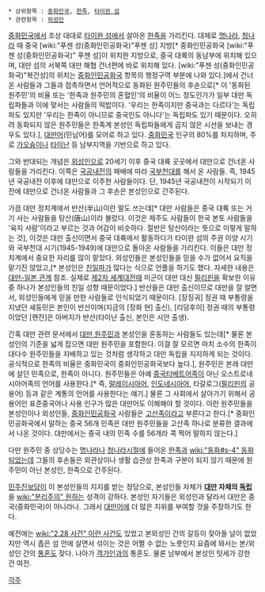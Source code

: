  * 상위항목 : [[중화민국]], [[한족]], [[타이완 섬]]
 * 관련항목 : [[외성인]]

{{{+1 本省人 }}}

[[중화민국]]에서 조상 대대로 [[타이완 섬]]에서 살아온 [[한족]]을 가리킨다. 대체로 [[명나라]], [[청나라]] 때 중국 [wiki:"푸젠 성(중화인민공화국)"푸젠 성] 지방[* 중화인민공화국 [wiki:"푸젠 성(중화인민공화국)" 푸젠 성]이 위치한 지방으로, 중국 대륙의 동남부에 위치해 있으며, 대만 섬의 서북쪽 대만 해협 건너편에 바로 위치해 있다. [wiki:"푸젠 성(중화인민공화국)"복건성]의 위치는 [[중화인민공화국]] 항목의 행정구역 부분에 나와 있다.]에서 건너온 사람들과 그들과 접촉하면서 언어적으로 동화된 원주민들의 후손으로[* 이 '동화된 원주민'의 비율 또는 '한족과 원주민의 혼혈인'의 비율이 어느 정도인가가 일부 대만 독립파들과 이에 맞서는 사람들의 떡밥이다. '우리는 한족이지만 중국과는 다르다'는 독립파도 있지만 '우리는 한족이 아니므로 중국인도 아니다'는 독립파도 있기 때문이다. 오히려 동화되지 않은 원주민들은 한족계 본성인 독립파들에게 곱지 않은 시선을 보내는 경우도 있다.], [[대만어]](민남어)를 모어로 하고 있다. [[중화민국]] 인구의 80%를 차지하며, 주로 [[가오슝]]이나 [[타이난]] 등 남부지역을 기반으로 하고 있다.

그와 반대되는 개념은 [[외성인]]으로 20세기 이후 중국 대륙 곳곳에서 대만으로 건너온 사람들을 가리킨다. 이쪽은 [[국공내전]]의 패배에 따라 [[국부천대]]를 해서 온 사람들. 즉, 1945년 국공내전 이후에 대만으로 이주한 사람들이다. 단, 1945년 국공내전이 시작되기 이전에 대만으로 건너온 사람들과 그 후손은 본성인으로 간주된다.

가끔 대만 정치계에서 반산(半山)이란 말도 쓰는데[* 대만 사람들은 중국 대륙 또는 거기 사는 사람들을 탕산(唐山)이라 불렀다. 이것은 제주도 사람들이 한국 본토 사람들을 '육지 사람'이라고 부르는 것과 어감이 비슷하다. 절반은 탕산이라는 뜻으로 이렇게 말하는 것], 이것은 대만 출신이면서 중국 대륙에서 활동하다가 타이완 섬의 주권 이양 시기와 국부천대 시기(1945-1949)에 대만으로 돌아온 사람들을 가리킨다. 이들은 대만 정치계에서 중요한 자리를 많이 맡았다. 외성인들은 본성인들을 믿을 수가 없어서 요직을 맡기진 않았고,[* 본성인은 [[친일]]파가 많다는 식으로 언플을 하기도 했다. 자세한 내용은 [[대만-일본 관계]] 참조. 실제로 [[제2차 세계대전]]때 미군이 대만 대신 [[필리핀]]을 확보한 이유 중 하나가 본성인들의 친일 성향 때문이었다.] 반산들은 대만 출신이므로 대만을 잘 알면서, 외성인들에게 믿을 만한 사람들로 인식되었기 때문이다. [장징궈] 정권 때 부통령을 지냈던 셰둥민은 본인이 반산이며(지금의 [장화 현] 출신), [리덩후이] 정권 때의 부통령이었던 [롄잔]은 아버지가 반산(타이난 출신, 본인은 시안 출생).

간혹 대만 관련 문서에서 [[대만 원주민]]과 본성인을 혼동하는 사람들도 있는데[* 물론 본성인의 기준을 넓게 잡으면 대만 원주민을 포함한다. 이걸 잘 모르면 마치 소수의 한족이 대다수 원주민들을 지배하고 있는 것처럼 생각하고 대만 독립을 지지하게 되는 것이다. 공식적으로 한족의 비율은 중화민국이 중화인민공화국보다 높다.], 원주민은 본래 대만에 살던 민족으로, 한족이 아니다. 원주민들은 아예 [[중국티베트어족]]이 아닌 오스트로네시아어족의 언어를 사용한다.[* 즉, [[말레이시아]]어, [[인도네시아]]어, 타갈로그([[필리핀]]의 공용어) 등과 같은 계통의 언어를 사용한다는 얘기.] 물론 그 사회에서 살아가기 위해서 공용어인 표준중국어나 사용 인구가 많은 대만어도 이해해야 할 것이다. 이런 원주민들을 본성인이나 외성인들, [[중화인민공화국]] 사람들은 [[고산족]]이라고 부른다고 한다.[* 중화인민공화국에서 말하는 중국 56개 민족은 대만 원주민들을 고산족 하나로 분류한 결과에서 나온 것이다. 대만에서는 중국 내의 민족 수를 56개라 콕 찍어 말하지 않는다.]

다만 원주민 중 상당수는 [[명나라]]나 [[청나라]]시절에 들어온 [[한족]]과 [[wiki:"동화#s-4" 동화]]되었는데 그들의 후손들은 외관상이나 생활 습관상 한족과 구분이 되지 않기 때문에 원주민이 아닌 본성인, 한족으로 간주된다.

[[민주진보당]]이 이 본성인들의 지지를 받는 정당으로, 본성인들 자체가 '''[[대만]] 자체의 [[독립]]'''을 [[wiki:"분리주의" 원하는]] 성격이 강하다. 본성인 자기들은 외성인과 달라서 대만은 중국(중화민국)이 아니라나. 그래서 [[대만어]]에 더 많은 지위를 부여할 것을 주장하기도 한다.

예전에는 [[wiki:"2.28 사건" 이런 사건]]도 있었고 본외성인 간의 갈등이 잦아들 날이 없었지만 역시 좁은 섬 안에 살면서 섞이는 것은 어쩔 수 없는 노릇인지 요즘에 와서는 본/외성인 간의 [[통혼]]도 잦다. 나아가 [[객가]]인과의 통혼도. 물론 남부에서 본성인 텃세가 강한 건 여전.

[[각주]]
